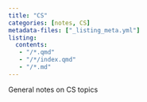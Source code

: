 ```yaml
---
title: "CS"
categories: [notes, CS]
metadata-files: ["_listing_meta.yml"]
listing:
  contents: 
   - "/*.qmd"
   - "/*/index.qmd"
   - "/*.md"
---
```


General notes on CS topics